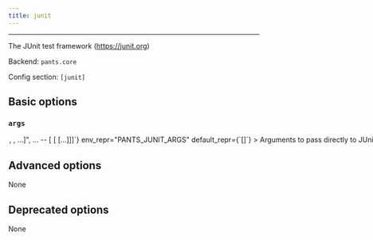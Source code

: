 ```yaml
---
title: junit
---
```



---

The JUnit test framework (https://junit.org)

Backend: <span className="color--primary">`pants.core`</span>

Config section: <span className="color--primary">`[junit]`</span>

<span className={styles.options}>

## Basic options

### `args`

<Option
  cli_repr={`--junit-args="[<shell_str>, <shell_str>, ...]", ... -- [<shell_str> [<shell_str> [...]]]`}
  env_repr="PANTS_JUNIT_ARGS"
  default_repr={`[]`}
>
  Arguments to pass directly to JUnit, e.g. `--disable-ansi-colors`
</Option>

## Advanced options

None

## Deprecated options

None

</span>
